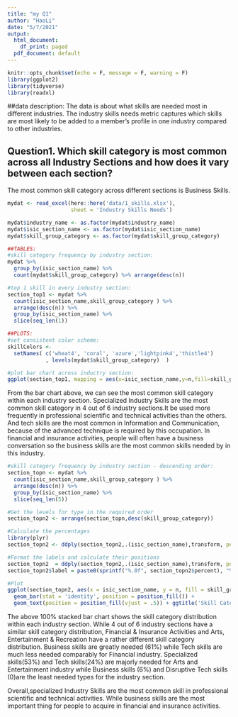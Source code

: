 ```yaml
---
title: "my Q1"
author: "HaoLi"
date: "5/7/2021"
output:
  html_document:
    df_print: paged
  pdf_document: default
---
```


```r
knitr::opts_chunk$set(echo = F, message = F, warning = F)
library(ggplot2)
library(tidyverse)
library(readxl)

```
##data description: The data is about what skills are needed most in different industries.
The industry skills needs metric captures which skills are most likely to be added to a 
member's profile in one industry compared to other industries.


## Question1. Which skill category is most common across all Industry Sections and how does it vary between each section? 

The most common skill category across different sections is Business Skills. 

```r
mydat <- read_excel(here::here('data/1_skills.xlsx'), 
                    sheet = 'Industry Skills Needs')

mydat$industry_name <- as.factor(mydat$industry_name)
mydat$isic_section_name <- as.factor(mydat$isic_section_name)
mydat$skill_group_category <- as.factor(mydat$skill_group_category)

##TABLES:
#skill category frequency by industry section:
mydat %>% 
  group_by(isic_section_name) %>%
  count(mydat$skill_group_category) %>% arrange(desc(n))

#top 1 skill in every industry section:
section_top1 <- mydat %>% 
  count(isic_section_name,skill_group_category ) %>%
  arrange(desc(n)) %>% 
  group_by(isic_section_name) %>% 
  slice(seq_len(1)) 

##PLOTS:
#set consistent color scheme:
skillColors <-
  setNames( c('wheat4', 'coral', 'azure','lightpink4','thistle4')
            , levels(mydat$skill_group_category)  )

#plot bar chart across inductry section:
ggplot(section_top1, mapping = aes(x=isic_section_name,y=n,fill=skill_group_category))+geom_bar(stat = 'identity')+xlab('Industry Section')+ylab('Frequency')+ggtitle('Most Common Skill Category by Industry Section')+scale_fill_manual(values = skillColors)+coord_flip()
```

From the bar chart above, we can see the most common skill category within each industry section. Specialized Industry Skills are the most common skill category in 4 out of 6 industry sections.It be used more frequently in professional scientific and technical activities than the others. And tech skills are the most common in Information and Communication, because of the advanced technique is required by this occupation. In financial and insurance activities, people will often have a business conversation so the business skills are the most common skills needed by in this industry.

```r
#skill category frequency by industry section - descending order:
section_topn <- mydat %>% 
  count(isic_section_name,skill_group_category ) %>%
  arrange(desc(n)) %>% 
  group_by(isic_section_name) %>% 
  slice(seq_len(5)) 

#Get the levels for type in the required order
section_topn2 <- arrange(section_topn,desc(skill_group_category))

#Calculate the percentages
library(plyr)
section_topn2 <- ddply(section_topn2,.(isic_section_name),transform, percent = n/sum(n) * 100)

#Format the labels and calculate their positions
section_topn2  = ddply(section_topn2,.(isic_section_name),transform, pos = (cumsum(n) - 0.5 * n))
section_topn2$label = paste0(sprintf("%.0f", section_topn2$percent), "%")

#Plot
ggplot(section_topn2, aes(x = isic_section_name, y = n, fill = skill_group_category, label=label)) +
  geom_bar(stat = 'identity', position = position_fill()) +
  geom_text(position = position_fill(vjust = .5)) + ggtitle('Skill Category Distribution by Industry Section')+ylab('percent')+xlab('Industry Section')+scale_fill_manual(values = skillColors)+coord_flip()
```
The above 100% stacked bar chart shows the skill category distribution within each industry section. While 4 out of 6 industry sections have a similar skill category distribution, Financial & Insurance Activities and Arts, Entertainment & Recreation have a rather different skill category distribution. Business skills are greatly needed (61%) while Tech skills are much less needed comparably for Financial industry. Specialized skills(53%) and Tech skills(24%) are majorly needed for Arts and Entertainment industry while Business skills (6%) and Disruptive Tech skills (0)are the least needed types for the industry section. 


Overall,specialized Industry Skills are the most common skill in professional scientific and technical activities. While business skills are the most important thing for people to acquire in financial and insurance activities.
